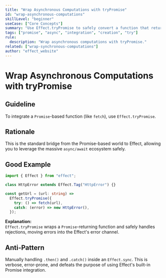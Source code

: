 ```yaml
---
title: "Wrap Asynchronous Computations with tryPromise"
id: "wrap-asynchronous-computations"
skillLevel: "beginner"
useCase: ["Core Concepts"]
summary: "Use Effect.tryPromise to safely convert a function that returns a Promise into an Effect, capturing rejections in the error channel."
tags: ["promise", "async", "integration", "creation", "try"]
rule:
  description: "Wrap asynchronous computations with tryPromise."
related: ["wrap-synchronous-computations"]
author: "effect_website"
---
```


# Wrap Asynchronous Computations with tryPromise

## Guideline

To integrate a `Promise`-based function (like `fetch`), use `Effect.tryPromise`.

## Rationale

This is the standard bridge from the Promise-based world to Effect, allowing
you to leverage the massive `async/await` ecosystem safely.

## Good Example

```typescript
import { Effect } from "effect";

class HttpError extends Effect.Tag("HttpError") {}

const getUrl = (url: string) =>
  Effect.tryPromise({
    try: () => fetch(url),
    catch: (error) => new HttpError(),
  });
```

**Explanation:**  
`Effect.tryPromise` wraps a `Promise`-returning function and safely handles
rejections, moving errors into the Effect's error channel.

## Anti-Pattern

Manually handling `.then()` and `.catch()` inside an `Effect.sync`. This is
verbose, error-prone, and defeats the purpose of using Effect's built-in
Promise integration.
